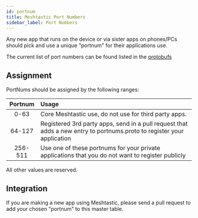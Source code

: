 ```yaml
---
id: portnum
title: Meshtastic Port Numbers
sidebar_label: Port Numbers
---
```


Any new app that runs on the device or via sister apps on phones/PCs should pick and use a unique "portnum" for their applications use.

The current list of port numbers can be found listed in the [protobufs](https://buf.build/meshtastic/protobufs/docs/main:meshtastic#meshtastic.CriticalErrorCode)

## Assignment

PortNums should be assigned by the following ranges:

| Portnum | Usage                                                                                                                  |
| :-----: | :--------------------------------------------------------------------------------------------------------------------- |
|  0-63   | Core Meshtastic use, do not use for third party apps.                                                                  |
| 64-127  | Registered 3rd party apps, send in a pull request that adds a new entry to portnums.proto to register your application |
| 256-511 | Use one of these portnums for your private applications that you do not want to register publicly                      |

All other values are reserved.

## Integration

If you are making a new app using Meshtastic, please send a pull request to add your chosen "portnum" to this master table.
